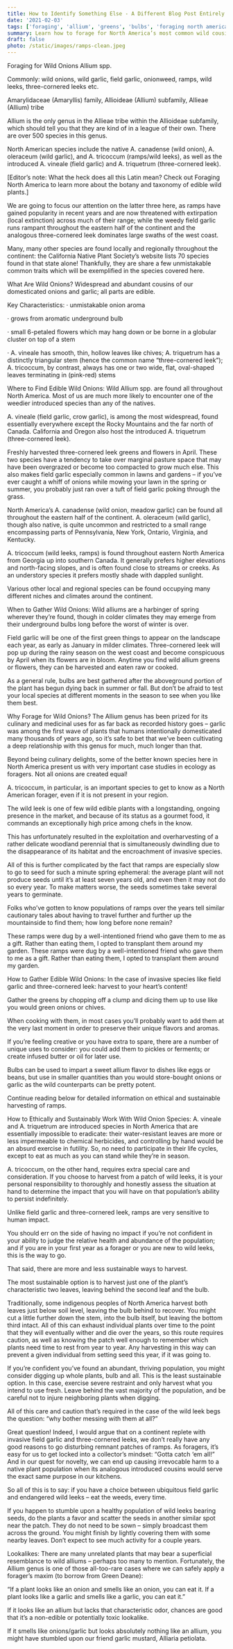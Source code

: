 ```yaml
---
title: How to Identify Something Else - A Different Blog Post Entirely
date: '2021-02-03'
tags: ['foraging', 'allium', 'greens', 'bulbs', 'foraging north america', 'botany']
summary: Learn how to forage for North America’s most common wild cousins of domesticated onions, both native and invasive.
draft: false
photo: /static/images/ramps-clean.jpeg
---
```


Foraging for Wild Onions
Allium spp.

Commonly: wild onions, wild garlic, field garlic, onionweed, ramps, wild leeks, three-cornered leeks etc.

Amarylidaceae (Amaryllis) family, Allioideae (Allium) subfamily, Allieae (Allium) tribe

Allium is the only genus in the Allieae tribe within the Allioideae subfamily, which should tell you that they are kind of in a league of their own. There are over 500 species in this genus.

North American species include the native A. canadense (wild onion), A. oleraceum (wild garlic), and A. tricoccum (ramps/wild leeks), as well as the introduced A. vineale (field garlic) and A. triquetrum (three-cornered leek).

[Editor’s note: What the heck does all this Latin mean? Check out Foraging North America to learn more about the botany and taxonomy of edible wild plants.]

We are going to focus our attention on the latter three here, as ramps have gained popularity in recent years and are now threatened with extirpation (local extinction) across much of their range; while the weedy field garlic runs rampant throughout the eastern half of the continent and the analogous three-cornered leek dominates large swaths of the west coast.

Many, many other species are found locally and regionally throughout the continent: the California Native Plant Society’s website lists 70 species found in that state alone! Thankfully, they are share a few unmistakable common traits which will be exemplified in the species covered here.

What Are Wild Onions?
Widespread and abundant cousins of our domesticated onions and garlic; all parts are edible.

Key Characteristics:
·      unmistakable onion aroma

·      grows from aromatic underground bulb

·      small 6-petaled flowers which may hang down or be borne in a globular cluster on top of a stem

·      A. vineale has smooth, thin, hollow leaves like chives; A. triquetrum has a distinctly triangular stem (hence the common name “three-cornered leek”); A. tricoccum, by contrast, always has one or two wide, flat, oval-shaped leaves terminating in (pink-red) stems

Where to Find Edible Wild Onions:
Wild Allium spp. are found all throughout North America. Most of us are much more likely to encounter one of the weedier introduced species than any of the natives.

A. vineale (field garlic, crow garlic), is among the most widespread, found essentially everywhere except the Rocky Mountains and the far north of Canada. California and Oregon also host the introduced A. triquetrum (three-cornered leek).

Freshly harvested three-cornered leek greens and flowers in April.
These two species have a tendency to take over marginal pasture space that may have been overgrazed or become too compacted to grow much else. This also makes field garlic especially common in lawns and gardens – if you’ve ever caught a whiff of onions while mowing your lawn in the spring or summer, you probably just ran over a tuft of field garlic poking through the grass.

North America’s A. canadense (wild onion, meadow garlic) can be found all throughout the eastern half of the continent. A. oleraceum (wild garlic), though also native, is quite uncommon and restricted to a small range encompassing parts of Pennsylvania, New York, Ontario, Virginia, and Kentucky.

A. tricoccum (wild leeks, ramps) is found throughout eastern North America from Georgia up into southern Canada. It generally prefers higher elevations and north-facing slopes, and is often found close to streams or creeks. As an understory species it prefers mostly shade with dappled sunlight.

Various other local and regional species can be found occupying many different niches and climates around the continent.

When to Gather Wild Onions:
Wild alliums are a harbinger of spring wherever they’re found, though in colder climates they may emerge from their underground bulbs long before the worst of winter is over.

Field garlic will be one of the first green things to appear on the landscape each year, as early as January in milder climates. Three-cornered leek will pop up during the rainy season on the west coast and become conspicuous by April when its flowers are in bloom. Anytime you find wild allium greens or flowers, they can be harvested and eaten raw or cooked.

As a general rule, bulbs are best gathered after the aboveground portion of the plant has begun dying back in summer or fall. But don’t be afraid to test your local species at different moments in the season to see when you like them best.

Why Forage for Wild Onions?
The Allium genus has been prized for its culinary and medicinal uses for as far back as recorded history goes – garlic was among the first wave of plants that humans intentionally domesticated many thousands of years ago, so it’s safe to bet that we’ve been cultivating a deep relationship with this genus for much, much longer than that.

Beyond being culinary delights, some of the better known species here in North America present us with very important case studies in ecology as foragers. Not all onions are created equal!

A. tricoccum, in particular, is an important species to get to know as a North American forager, even if it is not present in your region.

The wild leek is one of few wild edible plants with a longstanding, ongoing presence in the market, and because of its status as a gourmet food, it commands an exceptionally high price among chefs in the know.

This has unfortunately resulted in the exploitation and overharvesting of a rather delicate woodland perennial that is simultaneously dwindling due to the disappearance of its habitat and the encroachment of invasive species.

All of this is further complicated by the fact that ramps are especially slow to go to seed for such a minute spring ephemeral: the average plant will not produce seeds until it’s at least seven years old, and even then it may not do so every year. To make matters worse, the seeds sometimes take several years to germinate.

Folks who’ve gotten to know populations of ramps over the years tell similar cautionary tales about having to travel further and further up the mountainside to find them; how long before none remain?

These ramps were dug by a well-intentioned friend who gave them to me as a gift. Rather than eating them, I opted to transplant them around my garden.
These ramps were dug by a well-intentioned friend who gave them to me as a gift. Rather than eating them, I opted to transplant them around my garden.

How to Gather Edible Wild Onions:
In the case of invasive species like field garlic and three-cornered leek: harvest to your heart’s content! 

Gather the greens by chopping off a clump and dicing them up to use like you would green onions or chives. 

When cooking with them, in most cases you’ll probably want to add them at the very last moment in order to preserve their unique flavors and aromas.

If you’re feeling creative or you have extra to spare, there are a number of unique uses to consider: you could add them to pickles or ferments; or create infused butter or oil for later use.

Bulbs can be used to impart a sweet allium flavor to dishes like eggs or beans, but use in smaller quantities than you would store-bought onions or garlic as the wild counterparts can be pretty potent.

Continue reading below for detailed information on ethical and sustainable harvesting of ramps.

How to Ethically and Sustainably Work With Wild Onion Species:
A. vineale and A. triquetrum are introduced species in North America that are essentially impossible to eradicate: their water-resistant leaves are more or less impermeable to chemical herbicides, and controlling by hand would be an absurd exercise in futility. So, no need to participate in their life cycles, except to eat as much as you can stand while they’re in season.

A. tricoccum, on the other hand, requires extra special care and consideration. If you choose to harvest from a patch of wild leeks, it is your personal responsibility to thoroughly and honestly assess the situation at hand to determine the impact that you will have on that population’s ability to persist indefinitely. 

Unlike field garlic and three-cornered leek, ramps are very sensitive to human impact.

You should err on the side of having no impact if you’re not confident in your ability to judge the relative health and abundance of the population; and if you are in your first year as a forager or you are new to wild leeks, this is the way to go. 

That said, there are more and less sustainable ways to harvest. 

The most sustainable option is to harvest just one of the plant’s characteristic two leaves, leaving behind the second leaf and the bulb.

Traditionally, some indigenous peoples of North America harvest both leaves just below soil level, leaving the bulb behind to recover. You might cut a little further down the stem, into the bulb itself, but leaving the bottom third intact. All of this can exhaust individual plants over time to the point that they will eventually wither and die over the years, so this route requires caution, as well as knowing the patch well enough to remember which plants need time to rest from year to year. Any harvesting in this way can prevent a given individual from setting seed this year, if it was going to.

If you’re confident you’ve found an abundant, thriving population, you might consider digging up whole plants, bulb and all. This is the least sustainable option. In this case, exercise severe restraint and only harvest what you intend to use fresh. Leave behind the vast majority of the population, and be careful not to injure neighboring plants when digging.

All of this care and caution that’s required in the case of the wild leek begs the question: “why bother messing with them at all?”

Great question! Indeed, I would argue that on a continent replete with invasive field garlic and three-cornered leeks, we don’t really have any good reasons to go disturbing remnant patches of ramps. As foragers, it’s easy for us to get locked into a collector’s mindset: “Gotta catch ‘em all!” And in our quest for novelty, we can end up causing irrevocable harm to a native plant population when its analogous introduced cousins would serve the exact same purpose in our kitchens.

So all of this is to say: if you have a choice between ubiquitous field garlic and endangered wild leeks – eat the weeds, every time.

If you happen to stumble upon a healthy population of wild leeks bearing seeds, do the plants a favor and scatter the seeds in another similar spot near the patch. They do not need to be sown – simply broadcast them across the ground. You might finish by lightly covering them with some nearby leaves. Don’t expect to see much activity for a couple years. 

Lookalikes:
There are many unrelated plants that may bear a superficial resemblance to wild alliums – perhaps too many to mention. Fortunately, the Allium genus is one of those all-too-rare cases where we can safely apply a forager’s maxim (to borrow from Green Deane):

“If a plant looks like an onion and smells like an onion, you can eat it. If a plant looks like a garlic and smells like a garlic, you can eat it.”

If it looks like an allium but lacks that characteristic odor, chances are good that it’s a non-edible or potentially toxic lookalike.

If it smells like onions/garlic but looks absolutely nothing like an allium, you might have stumbled upon our friend garlic mustard, Alliaria petiolata.